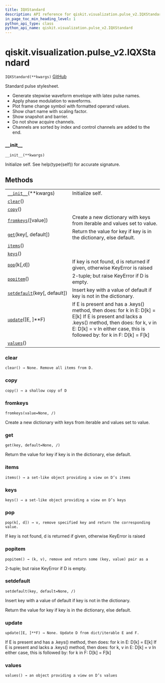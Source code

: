 ```yaml
---
title: IQXStandard
description: API reference for qiskit.visualization.pulse_v2.IQXStandard
in_page_toc_min_heading_level: 1
python_api_type: class
python_api_name: qiskit.visualization.pulse_v2.IQXStandard
---
```


# qiskit.visualization.pulse\_v2.IQXStandard

<span id="qiskit.visualization.pulse_v2.IQXStandard" />

`IQXStandard(**kwargs)` [GitHub](https://github.com/qiskit/qiskit/tree/stable/0.18/qiskit/visualization/pulse_v2/stylesheet.py "view source code")

Standard pulse stylesheet.

*   Generate stepwise waveform envelope with latex pulse names.
*   Apply phase modulation to waveforms.
*   Plot frame change symbol with formatted operand values.
*   Show chart name with scaling factor.
*   Show snapshot and barrier.
*   Do not show acquire channels.
*   Channels are sorted by index and control channels are added to the end.

### \_\_init\_\_

<span id="qiskit.visualization.pulse_v2.IQXStandard.__init__" />

`__init__(**kwargs)`

Initialize self. See help(type(self)) for accurate signature.

## Methods

|                                                                                                                                               |                                                                                                                                                                                                                               |
| --------------------------------------------------------------------------------------------------------------------------------------------- | ----------------------------------------------------------------------------------------------------------------------------------------------------------------------------------------------------------------------------- |
| [`__init__`](#qiskit.visualization.pulse_v2.IQXStandard.__init__ "qiskit.visualization.pulse_v2.IQXStandard.__init__")(\*\*kwargs)            | Initialize self.                                                                                                                                                                                                              |
| [`clear`](#qiskit.visualization.pulse_v2.IQXStandard.clear "qiskit.visualization.pulse_v2.IQXStandard.clear")()                               |                                                                                                                                                                                                                               |
| [`copy`](#qiskit.visualization.pulse_v2.IQXStandard.copy "qiskit.visualization.pulse_v2.IQXStandard.copy")()                                  |                                                                                                                                                                                                                               |
| [`fromkeys`](#qiskit.visualization.pulse_v2.IQXStandard.fromkeys "qiskit.visualization.pulse_v2.IQXStandard.fromkeys")(\[value])              | Create a new dictionary with keys from iterable and values set to value.                                                                                                                                                      |
| [`get`](#qiskit.visualization.pulse_v2.IQXStandard.get "qiskit.visualization.pulse_v2.IQXStandard.get")(key\[, default])                      | Return the value for key if key is in the dictionary, else default.                                                                                                                                                           |
| [`items`](#qiskit.visualization.pulse_v2.IQXStandard.items "qiskit.visualization.pulse_v2.IQXStandard.items")()                               |                                                                                                                                                                                                                               |
| [`keys`](#qiskit.visualization.pulse_v2.IQXStandard.keys "qiskit.visualization.pulse_v2.IQXStandard.keys")()                                  |                                                                                                                                                                                                                               |
| [`pop`](#qiskit.visualization.pulse_v2.IQXStandard.pop "qiskit.visualization.pulse_v2.IQXStandard.pop")(k\[,d])                               | If key is not found, d is returned if given, otherwise KeyError is raised                                                                                                                                                     |
| [`popitem`](#qiskit.visualization.pulse_v2.IQXStandard.popitem "qiskit.visualization.pulse_v2.IQXStandard.popitem")()                         | 2-tuple; but raise KeyError if D is empty.                                                                                                                                                                                    |
| [`setdefault`](#qiskit.visualization.pulse_v2.IQXStandard.setdefault "qiskit.visualization.pulse_v2.IQXStandard.setdefault")(key\[, default]) | Insert key with a value of default if key is not in the dictionary.                                                                                                                                                           |
| [`update`](#qiskit.visualization.pulse_v2.IQXStandard.update "qiskit.visualization.pulse_v2.IQXStandard.update")(\[E, ]\*\*F)                 | If E is present and has a .keys() method, then does: for k in E: D\[k] = E\[k] If E is present and lacks a .keys() method, then does: for k, v in E: D\[k] = v In either case, this is followed by: for k in F: D\[k] = F\[k] |
| [`values`](#qiskit.visualization.pulse_v2.IQXStandard.values "qiskit.visualization.pulse_v2.IQXStandard.values")()                            |                                                                                                                                                                                                                               |

### clear

<span id="qiskit.visualization.pulse_v2.IQXStandard.clear" />

`clear() → None. Remove all items from D.`

### copy

<span id="qiskit.visualization.pulse_v2.IQXStandard.copy" />

`copy() → a shallow copy of D`

### fromkeys

<span id="qiskit.visualization.pulse_v2.IQXStandard.fromkeys" />

`fromkeys(value=None, /)`

Create a new dictionary with keys from iterable and values set to value.

### get

<span id="qiskit.visualization.pulse_v2.IQXStandard.get" />

`get(key, default=None, /)`

Return the value for key if key is in the dictionary, else default.

### items

<span id="qiskit.visualization.pulse_v2.IQXStandard.items" />

`items() → a set-like object providing a view on D’s items`

### keys

<span id="qiskit.visualization.pulse_v2.IQXStandard.keys" />

`keys() → a set-like object providing a view on D’s keys`

### pop

<span id="qiskit.visualization.pulse_v2.IQXStandard.pop" />

`pop(k[, d]) → v, remove specified key and return the corresponding value.`

If key is not found, d is returned if given, otherwise KeyError is raised

### popitem

<span id="qiskit.visualization.pulse_v2.IQXStandard.popitem" />

`popitem() → (k, v), remove and return some (key, value) pair as a`

2-tuple; but raise KeyError if D is empty.

### setdefault

<span id="qiskit.visualization.pulse_v2.IQXStandard.setdefault" />

`setdefault(key, default=None, /)`

Insert key with a value of default if key is not in the dictionary.

Return the value for key if key is in the dictionary, else default.

### update

<span id="qiskit.visualization.pulse_v2.IQXStandard.update" />

`update([E, ]**F) → None. Update D from dict/iterable E and F.`

If E is present and has a .keys() method, then does: for k in E: D\[k] = E\[k] If E is present and lacks a .keys() method, then does: for k, v in E: D\[k] = v In either case, this is followed by: for k in F: D\[k] = F\[k]

### values

<span id="qiskit.visualization.pulse_v2.IQXStandard.values" />

`values() → an object providing a view on D’s values`

